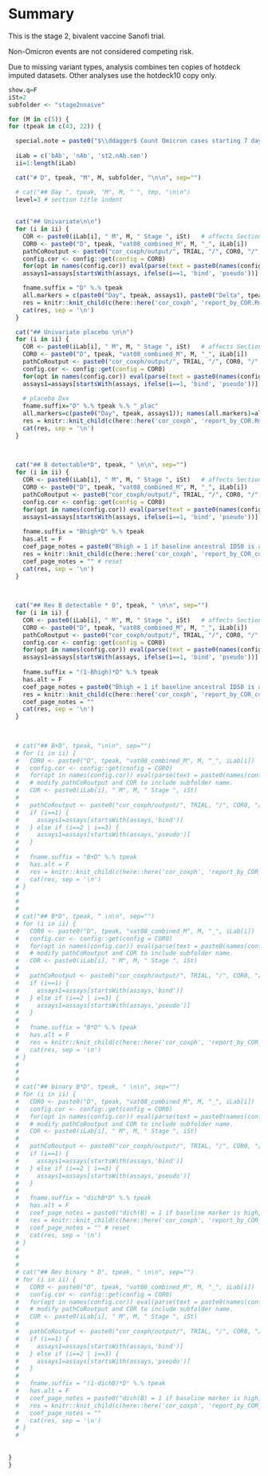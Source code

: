 # Summary

This is the stage 2, bivalent vaccine Sanofi trial.

Non-Omicron events are not considered competing risk.

Due to missing variant types, analysis combines ten copies of hotdeck imputed datasets. Other analyses use the hotdeck10 copy only.



```r

show.q=F
iSt=2
subfolder <- "stage2nnaive"

for (M in c(5)) {
for (tpeak in c(43, 22)) { 

  special.note = paste0("$\\ddagger$ Count Omicron cases starting 7 days post Day ", tpeak, ".")
  
  iLab = c('bAb', 'nAb', 'st2.nAb.sen')
  ii=1:length(iLab)

  cat("# D", tpeak, "M", M, subfolder, "\n\n", sep="")

  # cat("## Day ", tpeak, "M", M, " ", tmp, "\n\n")
  level=3 # section title indent
  
  
  cat("## Univariate\n\n")
  for (i in ii) {
    COR <- paste0(iLab[i], " M", M, " Stage ", iSt)   # affects Section title in report_by_COR.Rmd
    COR0 <- paste0("D", tpeak, "vat08_combined_M", M, "_", iLab[i])    # D43vat08_combined_M12_bAb
    pathCoRoutput <- paste0("cor_coxph/output/", TRIAL, "/", COR0, "/", subfolder)
    config.cor <- config::get(config = COR0)
    for(opt in names(config.cor)) eval(parse(text = paste0(names(config.cor[opt])," <- config.cor[[opt]]")))
    assays1=assays[startsWith(assays, ifelse(i==1, 'bind', 'pseudo'))]

    fname.suffix = "D" %.% tpeak
    all.markers = c(paste0("Day", tpeak, assays1), paste0("Delta", tpeak, "overB", assays1), paste0("B", assays1)); names(all.markers)=all.markers
    res = knitr::knit_child(c(here::here('cor_coxph', 'report_by_COR.Rmd')), quiet = TRUE)
    cat(res, sep = '\n')
  }

  cat("## Univariate placebo \n\n")
  for (i in ii) {
    COR <- paste0(iLab[i], " M", M, " Stage ", iSt)   # affects Section title in report_by_COR.Rmd
    COR0 <- paste0("D", tpeak, "vat08_combined_M", M, "_", iLab[i])    # D43vat08_combined_M12_bAb
    pathCoRoutput <- paste0("cor_coxph/output/", TRIAL, "/", COR0, "/", subfolder)
    config.cor <- config::get(config = COR0)
    for(opt in names(config.cor)) eval(parse(text = paste0(names(config.cor[opt])," <- config.cor[[opt]]")))
    assays1=assays[startsWith(assays, ifelse(i==1, 'bind', 'pseudo'))]
  
    # placebo Dxx
    fname.suffix="D" %.% tpeak %.% "_plac"
    all.markers=c(paste0("Day", tpeak, assays1)); names(all.markers)=all.markers
    res = knitr::knit_child(c(here::here('cor_coxph', 'report_by_COR.Rmd')), quiet = TRUE)
    cat(res, sep = '\n')
  }

  
  
  cat("## B detectable*D", tpeak, " \n\n", sep="")
  for (i in ii) {
    COR <- paste0(iLab[i], " M", M, " Stage ", iSt)   # affects Section title in report_by_COR.Rmd
    COR0 <- paste0("D", tpeak, "vat08_combined_M", M, "_", iLab[i])    # D43vat08_combined_M12_bAb
    pathCoRoutput <- paste0("cor_coxph/output/", TRIAL, "/", COR0, "/", subfolder)
    config.cor <- config::get(config = COR0)
    for(opt in names(config.cor)) eval(parse(text = paste0(names(config.cor[opt])," <- config.cor[[opt]]")))
    assays1=assays[startsWith(assays, ifelse(i==1, 'bind', 'pseudo'))]
        
    fname.suffix = "Bhigh*D" %.% tpeak
    has.alt = F
    coef_page_notes = paste0("Bhigh = 1 if baseline ancestral ID50 is above LOD; thus the second parameter is the effect of the continuous marker in the baseline undetectable group.")
    res = knitr::knit_child(c(here::here('cor_coxph', 'report_by_COR_coef.Rmd')), quiet = TRUE)
    coef_page_notes = "" # reset 
    cat(res, sep = '\n')
  }
  

      
  cat("## Rev B detectable * D", tpeak, " \n\n", sep="")
  for (i in ii) {
    COR <- paste0(iLab[i], " M", M, " Stage ", iSt)   # affects Section title in report_by_COR.Rmd
    COR0 <- paste0("D", tpeak, "vat08_combined_M", M, "_", iLab[i])    # D43vat08_combined_M12_bAb
    pathCoRoutput <- paste0("cor_coxph/output/", TRIAL, "/", COR0, "/", subfolder)
    config.cor <- config::get(config = COR0)
    for(opt in names(config.cor)) eval(parse(text = paste0(names(config.cor[opt])," <- config.cor[[opt]]")))
    assays1=assays[startsWith(assays, ifelse(i==1, 'bind', 'pseudo'))]
  
    fname.suffix = "(1-Bhigh)*D" %.% tpeak
    has.alt = F
    coef_page_notes = paste0("Bhigh = 1 if baseline ancestral ID50 is above LOD; thus the second parameter is the effect of the continuous marker in the baseline detectable group.")
    res = knitr::knit_child(c(here::here('cor_coxph', 'report_by_COR_coef.Rmd')), quiet = TRUE)
    coef_page_notes = ""
    cat(res, sep = '\n')
  }
  
  

  # cat("## B+D", tpeak, "\n\n", sep="")
  # for (i in ii) {
  #   COR0 <- paste0("D", tpeak, "vat08_combined_M", M, "_", iLab[i])    # D43vat08_combined_M12_bAb
  #   config.cor <- config::get(config = COR0)
  #   for(opt in names(config.cor)) eval(parse(text = paste0(names(config.cor[opt])," <- config.cor[[opt]]")))
  #   # modify pathCoRoutput and COR to include subfolder name. 
  #   COR <- paste0(iLab[i], " M", M, " Stage ", iSt)
  # 
  #   pathCoRoutput <- paste0("cor_coxph/output/", TRIAL, "/", COR0, "/", subfolder)
  #   if (i==1) {
  #     assays1=assays[startsWith(assays,'bind')]
  #   } else if (i==2 | i==3) {
  #     assays1=assays[startsWith(assays,'pseudo')]
  #   }
  #   
  #   fname.suffix = "B+D" %.% tpeak
  #   has.alt = F
  #   res = knitr::knit_child(c(here::here('cor_coxph', 'report_by_COR_coef.Rmd')), quiet = TRUE)
  #   cat(res, sep = '\n')
  # }
  # 
  # 
  # 
  # cat("## B*D", tpeak, " \n\n", sep="")
  # for (i in ii) {
  #   COR0 <- paste0("D", tpeak, "vat08_combined_M", M, "_", iLab[i])    # D43vat08_combined_M12_bAb
  #   config.cor <- config::get(config = COR0)
  #   for(opt in names(config.cor)) eval(parse(text = paste0(names(config.cor[opt])," <- config.cor[[opt]]")))
  #   # modify pathCoRoutput and COR to include subfolder name. 
  #   COR <- paste0(iLab[i], " M", M, " Stage ", iSt)
  # 
  #   pathCoRoutput <- paste0("cor_coxph/output/", TRIAL, "/", COR0, "/", subfolder)
  #   if (i==1) {
  #     assays1=assays[startsWith(assays,'bind')]
  #   } else if (i==2 | i==3) {
  #     assays1=assays[startsWith(assays,'pseudo')]
  #   }
  #   
  #   fname.suffix = "B*D" %.% tpeak
  #   has.alt = F
  #   res = knitr::knit_child(c(here::here('cor_coxph', 'report_by_COR_coef.Rmd')), quiet = TRUE)
  #   cat(res, sep = '\n')
  # }
  # 
  # 
  # 
  # cat("## binary B*D", tpeak, " \n\n", sep="")
  # for (i in ii) {
  #   COR0 <- paste0("D", tpeak, "vat08_combined_M", M, "_", iLab[i])    # D43vat08_combined_M12_bAb
  #   config.cor <- config::get(config = COR0)
  #   for(opt in names(config.cor)) eval(parse(text = paste0(names(config.cor[opt])," <- config.cor[[opt]]")))
  #   # modify pathCoRoutput and COR to include subfolder name. 
  #   COR <- paste0(iLab[i], " M", M, " Stage ", iSt)
  # 
  #   pathCoRoutput <- paste0("cor_coxph/output/", TRIAL, "/", COR0, "/", subfolder)
  #   if (i==1) {
  #     assays1=assays[startsWith(assays,'bind')]
  #   } else if (i==2 | i==3) {
  #     assays1=assays[startsWith(assays,'pseudo')]
  #   }
  #       
  #   fname.suffix = "dichB*D" %.% tpeak
  #   has.alt = F
  #   coef_page_notes = paste0("dich(B) = 1 if baseline marker is high, 0 if baseline marker is low; thus the second parameter is the effect of the continuous marker in the low baseline group. The cut point is set to the weighted median unless the negative response rate at baseline exceeds 40% or more than 40% of the values are above the Upper Limit of Quantification (ULOQ). In these cases, the cut point is adjusted to the detection limit or ULOQ, respectively. Cut points (on the log10 scale): ", concatList(paste0("\\input{", pathCoRoutput, "/dichcutpoints_B", assays1, ".txt}"), sep=", "), ".")
  #   res = knitr::knit_child(c(here::here('cor_coxph', 'report_by_COR_coef.Rmd')), quiet = TRUE)
  #   coef_page_notes = "" # reset 
  #   cat(res, sep = '\n')
  # }
  # 
  # 
  # 
  # cat("## Rev binary * D", tpeak, " \n\n", sep="")
  # for (i in ii) {
  #   COR0 <- paste0("D", tpeak, "vat08_combined_M", M, "_", iLab[i])    # D43vat08_combined_M12_bAb
  #   config.cor <- config::get(config = COR0)
  #   for(opt in names(config.cor)) eval(parse(text = paste0(names(config.cor[opt])," <- config.cor[[opt]]")))
  #   # modify pathCoRoutput and COR to include subfolder name. 
  #   COR <- paste0(iLab[i], " M", M, " Stage ", iSt)
  # 
  #   pathCoRoutput <- paste0("cor_coxph/output/", TRIAL, "/", COR0, "/", subfolder)
  #   if (i==1) {
  #     assays1=assays[startsWith(assays,'bind')]
  #   } else if (i==2 | i==3) {
  #     assays1=assays[startsWith(assays,'pseudo')]
  #   }
  #   
  #   fname.suffix = "(1-dichB)*D" %.% tpeak
  #   has.alt = F
  #   coef_page_notes = paste0("dich(B) = 1 if baseline marker is high, 0 if baseline marker is low; thus the second parameter is the effect of the continuous marker in the high baseline group. The cut point is set to the weighted median unless the negative response rate at baseline exceeds 40% or more than 40% of the values are above the Upper Limit of Quantification (ULOQ). In these cases, the cut point is adjusted to the detection limit or ULOQ, respectively. Cut points (on the log10 scale): ", concatList(paste0("\\input{", pathCoRoutput, "/dichcutpoints_B", assays1, ".txt}"), sep=", "), ".")
  #   res = knitr::knit_child(c(here::here('cor_coxph', 'report_by_COR_coef.Rmd')), quiet = TRUE)
  #   coef_page_notes = ""
  #   cat(res, sep = '\n')
  # }
  # 
  
  
}
}
```
